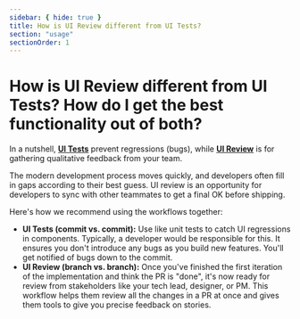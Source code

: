 ```yaml
---
sidebar: { hide: true }
title: How is UI Review different from UI Tests?
section: "usage"
sectionOrder: 1
---
```


# How is UI Review different from UI Tests? How do I get the best functionality out of both?

In a nutshell, [**UI Tests**](/docs) prevent regressions (bugs), while [**UI Review**](/docs/review) is for gathering qualitative feedback from your team.

The modern development process moves quickly, and developers often fill in gaps according to their best guess. UI review is an opportunity for developers to sync with other teammates to get a final OK before shipping.

Here's how we recommend using the workflows together:

- **UI Tests (commit vs. commit):** Use like unit tests to catch UI regressions in components. Typically, a developer would be responsible for this. It ensures you don't introduce any bugs as you build new features. You'll get notified of bugs down to the commit.
- **UI Review (branch vs. branch):** Once you've finished the first iteration of the implementation and think the PR is "done", it's now ready for review from stakeholders like your tech lead, designer, or PM. This workflow helps them review all the changes in a PR at once and gives them tools to give you precise feedback on stories.
